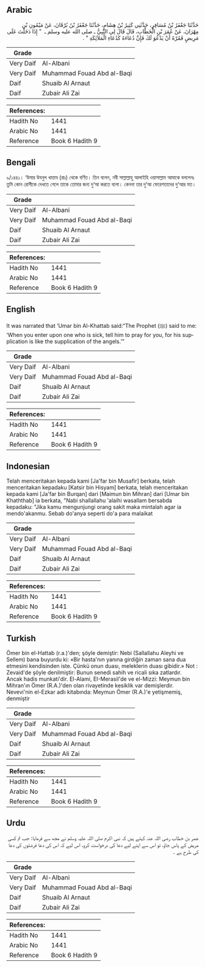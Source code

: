 ## Arabic


<div dir="rtl" lang="ar" style={{fontSize:'larger',backgroundColor:'#f8f9fa',padding:20}}>
حَدَّثَنَا جَعْفَرُ بْنُ مُسَافِرٍ، حَدَّثَنِي كَثِيرُ بْنُ هِشَامٍ، حَدَّثَنَا جَعْفَرُ بْنُ بُرْقَانَ، عَنْ مَيْمُونِ بْنِ مِهْرَانَ، عَنْ عُمَرَ بْنِ الْخَطَّابِ، قَالَ قَالَ لِي النَّبِيُّ ـ صلى الله عليه وسلم ـ ‏ "‏ إِذَا دَخَلْتَ عَلَى مَرِيضٍ فَمُرْهُ أَنْ يَدْعُوَ لَكَ فَإِنَّ دُعَاءَهُ كَدُعَاءِ الْمَلاَئِكَةِ ‏"‏ ‏.‏
</div>
<div style={{backgroundColor:'#f8f9fa',padding:20, marginBottom: 10}}><table> <thead> <tr> <th>Grade</th> <th></th> </tr> </thead> <tbody> <tr><td>Very Daif</td><td>Al-Albani</td></tr><tr><td>Very Daif</td><td>Muhammad Fouad Abd al-Baqi</td></tr><tr><td>Daif</td><td>Shuaib Al Arnaut</td></tr><tr><td>Daif</td><td>Zubair Ali Zai</td></tr></tbody></table><table> <thead> <tr> <th>References:</th> <th></th> </tr> </thead> <tbody><tr><td>Hadith No</td><td>1441</td></tr><tr><td>Arabic No</td><td>1441</td></tr><tr><td>Reference</td><td>Book 6 Hadith 9</td></tr></tbody></table></div>

## Bengali


<div dir="ltr" lang="bn" style={{fontSize:'larger',backgroundColor:'#f8f9fa',padding:20}}>
৯/১৪৪১। ‘উমার উবনুল খাত্তাব (রাঃ) থেকে বর্ণিত। তিন বলেন, নবী সাল্লাল্লাহু আলাইহি ওয়াসাল্লাম আমাকে বললেনঃ তুমি কোন রোগীকে দেখতে গেলে তাকে তোমার জন্য দু‘আ করতে বলো। কেননা তার দু‘আ ফেরেশতাদের দু‘আর মত।
</div>
<div style={{backgroundColor:'#f8f9fa',padding:20, marginBottom: 10}}><table> <thead> <tr> <th>Grade</th> <th></th> </tr> </thead> <tbody> <tr><td>Very Daif</td><td>Al-Albani</td></tr><tr><td>Very Daif</td><td>Muhammad Fouad Abd al-Baqi</td></tr><tr><td>Daif</td><td>Shuaib Al Arnaut</td></tr><tr><td>Daif</td><td>Zubair Ali Zai</td></tr></tbody></table><table> <thead> <tr> <th>References:</th> <th></th> </tr> </thead> <tbody><tr><td>Hadith No</td><td>1441</td></tr><tr><td>Arabic No</td><td>1441</td></tr><tr><td>Reference</td><td>Book 6 Hadith 9</td></tr></tbody></table></div>

## English


<div dir="ltr" lang="en" style={{fontSize:'larger',backgroundColor:'#f8f9fa',padding:20}}>
It was narrated that ‘Umar bin Al-Khattab said:“The Prophet (ﷺ) said to me: ‘When you enter upon one who is sick, tell him to pray for you, for his supplication is like the supplication of the angels.’”
</div>
<div style={{backgroundColor:'#f8f9fa',padding:20, marginBottom: 10}}><table> <thead> <tr> <th>Grade</th> <th></th> </tr> </thead> <tbody> <tr><td>Very Daif</td><td>Al-Albani</td></tr><tr><td>Very Daif</td><td>Muhammad Fouad Abd al-Baqi</td></tr><tr><td>Daif</td><td>Shuaib Al Arnaut</td></tr><tr><td>Daif</td><td>Zubair Ali Zai</td></tr></tbody></table><table> <thead> <tr> <th>References:</th> <th></th> </tr> </thead> <tbody><tr><td>Hadith No</td><td>1441</td></tr><tr><td>Arabic No</td><td>1441</td></tr><tr><td>Reference</td><td>Book 6 Hadith 9</td></tr></tbody></table></div>

## Indonesian


<div dir="ltr" lang="id" style={{fontSize:'larger',backgroundColor:'#f8f9fa',padding:20}}>
Telah menceritakan kepada kami [Ja'far bin Musafir] berkata, telah menceritakan kepadaku [Katsir bin Hisyam] berkata, telah menceritakan kepada kami [Ja'far bin Burqan] dari [Maimun bin Mihran] dari [Umar bin Khaththab] ia berkata, "Nabi shallallahu 'alaihi wasallam bersabda kepadaku: "Jika kamu mengunjungi orang sakit maka mintalah agar ia mendo'akanmu. Sebab do'anya seperti do'a para malaikat
</div>
<div style={{backgroundColor:'#f8f9fa',padding:20, marginBottom: 10}}><table> <thead> <tr> <th>Grade</th> <th></th> </tr> </thead> <tbody> <tr><td>Very Daif</td><td>Al-Albani</td></tr><tr><td>Very Daif</td><td>Muhammad Fouad Abd al-Baqi</td></tr><tr><td>Daif</td><td>Shuaib Al Arnaut</td></tr><tr><td>Daif</td><td>Zubair Ali Zai</td></tr></tbody></table><table> <thead> <tr> <th>References:</th> <th></th> </tr> </thead> <tbody><tr><td>Hadith No</td><td>1441</td></tr><tr><td>Arabic No</td><td>1441</td></tr><tr><td>Reference</td><td>Book 6 Hadith 9</td></tr></tbody></table></div>

## Turkish


<div dir="ltr" lang="tr" style={{fontSize:'larger',backgroundColor:'#f8f9fa',padding:20}}>
Ömer bin el-Hattab (r.a.)'den; şöyle demiştir: Nebi (Sallallahu Aleyhi ve Sellem) bana buyurdu ki: «Bir hasta'nın yanına girdiğin zaman sana dua etmesini kendisinden iste. Çünkü onun duası, meleklerin duası gibidir.» Not : Zevaid'de şöyle denilmiştir: Bunun senedi sahih ve ricali sıka zatlardır. Ancak hadis munkati'dir. El-Alami, EI-Merasil'de ve el-Mizzi: Meymun bin Mihran'ın Ömer (R.A.)'den olan rivayetinde kesiklik var demişlerdir. Nevevi'nin el-Ezkar adlı kitabında: Meymun Ömer (R.A.)'e yetişmemiş, denmiştir
</div>
<div style={{backgroundColor:'#f8f9fa',padding:20, marginBottom: 10}}><table> <thead> <tr> <th>Grade</th> <th></th> </tr> </thead> <tbody> <tr><td>Very Daif</td><td>Al-Albani</td></tr><tr><td>Very Daif</td><td>Muhammad Fouad Abd al-Baqi</td></tr><tr><td>Daif</td><td>Shuaib Al Arnaut</td></tr><tr><td>Daif</td><td>Zubair Ali Zai</td></tr></tbody></table><table> <thead> <tr> <th>References:</th> <th></th> </tr> </thead> <tbody><tr><td>Hadith No</td><td>1441</td></tr><tr><td>Arabic No</td><td>1441</td></tr><tr><td>Reference</td><td>Book 6 Hadith 9</td></tr></tbody></table></div>

## Urdu


<div dir="rtl" lang="ur" style={{fontSize:'larger',backgroundColor:'#f8f9fa',padding:20}}>
عمر بن خطاب رضی اللہ عنہ کہتے ہیں کہ نبی اکرم صلی اللہ علیہ وسلم نے مجھ سے فرمایا: جب تم کسی مریض کے پاس جاؤ، تو اس سے اپنے لیے دعا کی درخواست کرو، اس لیے کہ اس کی دعا فرشتوں کی دعا کی طرح ہے ۔
</div>
<div style={{backgroundColor:'#f8f9fa',padding:20, marginBottom: 10}}><table> <thead> <tr> <th>Grade</th> <th></th> </tr> </thead> <tbody> <tr><td>Very Daif</td><td>Al-Albani</td></tr><tr><td>Very Daif</td><td>Muhammad Fouad Abd al-Baqi</td></tr><tr><td>Daif</td><td>Shuaib Al Arnaut</td></tr><tr><td>Daif</td><td>Zubair Ali Zai</td></tr></tbody></table><table> <thead> <tr> <th>References:</th> <th></th> </tr> </thead> <tbody><tr><td>Hadith No</td><td>1441</td></tr><tr><td>Arabic No</td><td>1441</td></tr><tr><td>Reference</td><td>Book 6 Hadith 9</td></tr></tbody></table></div>